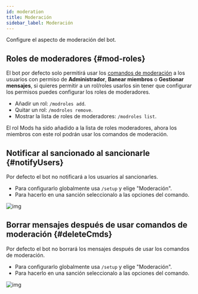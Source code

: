 ```yaml
---
id: moderation
title: Moderación
sidebar_label: Moderación
---
```


Configure el aspecto de moderación del bot.


## Roles de moderadores {#mod-roles}

El bot por defecto solo permitirá usar los [comandos de moderación](basics/commands.md#mod) a los usuarios con permiso de **Administrador**, **Banear miembros** o **Gestionar mensajes**, si quieres permitir a un rol/roles usarlos sin tener que configurar los permisos puedes configurar los roles de moderadores.


* Añadir un rol: `/modroles add`.
* Quitar un rol: `/modroles remove`.
* Mostrar la lista de roles de moderadores: `/modroles list`.

<DiscordMessages>
  <discord-message profile="bot">
    <discord-command slot="reply" profile="user" command="/modroles add">
    </discord-command>
      <discord-embed slot="embeds" color="#3ba55d">
        <discord-embed-description slot="description">
          <discord-custom-emoji name="checknew" embed-emoji></discord-custom-emoji> El rol <discord-mention type="role">Mods</discord-mention> ha sido añadido a la lista de roles moderadores, ahora los miembros con este rol podrán usar los comandos de moderación.
        </discord-embed-description>
      </discord-embed>
  </discord-message>
</DiscordMessages>


## Notificar al sancionado al sancionarle {#notifyUsers}

Por defecto el bot no notificará a los usuarios al sancionarles.

* Para configurarlo globalmente usa `/setup` y elige "Moderación".
* Para hacerlo en una sanción seleccionalo a las opciones del comando.

![img](https://i.imgur.com/ZoCfmeR.png)

## Borrar mensajes después de usar comandos de moderación {#deleteCmds}

Por defecto el bot no borrará los mensajes después de usar los comandos de moderación.

* Para configurarlo globalmente usa `/setup` y elige "Moderación".
* Para hacerlo en una sanción seleccionalo a las opciones del comando.

![img](https://i.imgur.com/mPOIrlJ.png)
